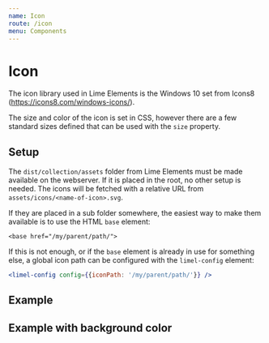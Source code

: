```yaml
---
name: Icon
route: /icon
menu: Components
---
```


# Icon

The icon library used in Lime Elements is the Windows 10 set from Icons8 (https://icons8.com/windows-icons/).

The size and color of the icon is set in CSS, however there are a few standard sizes defined that can be used with the `size` property.

## Setup

The `dist/collection/assets` folder from Lime Elements must be made available on the webserver. If it is placed in the root, no other setup is needed. The icons will be fetched with a relative URL from `assets/icons/<name-of-icon>.svg`.

If they are placed in a sub folder somewhere, the easiest way to make them available is to use the HTML `base` element:

```
<base href="/my/parent/path/">
```

If this is not enough, or if the `base` element is already in use for something else, a global icon path can be configured with the `limel-config` element:

```jsx
<limel-config config={{iconPath: '/my/parent/path/'}} />
```

<limel-props name="limel-icon" />

## Example
<limel-example name="limel-example-icon" /> 

## Example with background color
<limel-example name="limel-example-icon-background" path="icon" /> 

